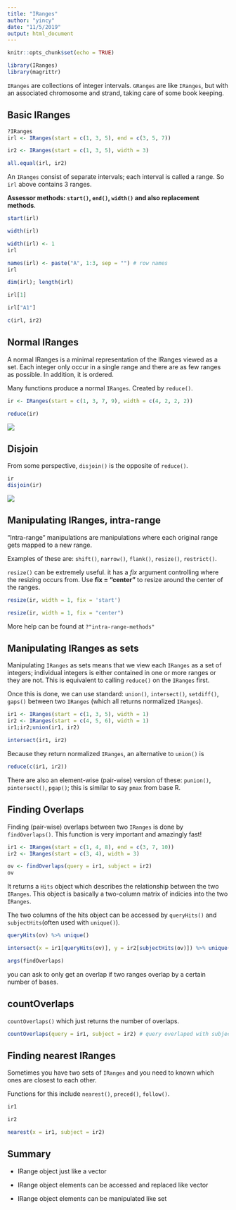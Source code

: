 ```yaml
---
title: "IRanges"
author: "yincy"
date: "11/5/2019"
output: html_document
---
```


```r
knitr::opts_chunk$set(echo = TRUE)
```


```r
library(IRanges)
library(magrittr)
```

`IRanges` are collections of integer intervals. `GRanges` are like `IRanges`, but with an associated chromosome and strand, taking care of some book keeping.  


## Basic IRanges  
```r
?IRanges
irl <- IRanges(start = c(1, 3, 5), end = c(3, 5, 7))
```

```r
ir2 <- IRanges(start = c(1, 3, 5), width = 3)
```

```r
all.equal(irl, ir2)
```

An `IRanges` consist of separate intervals; each interval is called a range. So `irl` above contains 3 ranges.   

**Assessor methods: `start()`, `end()`, `width()` and also replacement methods**.  

```r
start(irl)
```

```r
width(irl)
```

```r
width(irl) <- 1
irl
```

```r
names(irl) <- paste("A", 1:3, sep = "") # row names 
irl
```

```r
dim(irl); length(irl)
```

```r
irl[1]
```

```r
irl["A1"]
```

```r
c(irl, ir2)
```


## Normal IRanges  
A normal IRanges is a minimal representation of the IRanges viewed as a set. Each integer only occur in a single range and there are as few ranges as possible. In addition, it is ordered.  

Many functions produce a normal `IRanges`. Created by `reduce()`.  
```r
ir <- IRanges(start = c(1, 3, 7, 9), width = c(4, 2, 2, 2))
```

```r
reduce(ir)
```

![](./graph/reduce.PNG)


## Disjoin   
From some perspective, `disjoin()` is the opposite of `reduce()`.  
```r
ir
disjoin(ir)
```

![](./graph/disjoin.PNG)


## Manipulating IRanges, intra-range  
"Intra-range" manipulations are manipulations where each original range gets mapped to a new range.  

Examples of these are: `shift()`, `narrow()`, `flank()`, `resize()`, `restrict()`.  

`resize()` can be extremely useful. it has a *fix* argument controlling where the resizing occurs from. Use **fix = "center"** to resize around the center of the ranges.  

```r
resize(ir, width = 1, fix = 'start')
```

```r
resize(ir, width = 1, fix = "center")
```

More help can be found at `?"intra-range-methods"`  


## Manipulating IRanges as sets  
Manipulating `IRanges` as sets means that we view each `IRanges` as a set of integers; individual integers is either contained in one or more ranges or they are not. This is equivalent to calling `reduce()` on the `IRanges` first.  

Once this is done, we can use standard: `union()`, `intersect()`, `setdiff()`, `gaps()` between two `IRanges` (which all returns normalized `IRanges`).  

```r
ir1 <- IRanges(start = c(1, 3, 5), width = 1)
ir2 <- IRanges(start = c(4, 5, 6), width = 1)
ir1;ir2;union(ir1, ir2)
```

```r
intersect(ir1, ir2)
```

Because they return normalized `IRanges`, an alternative to `union()` is  
```r
reduce(c(ir1, ir2))
```

There are also an element-wise (pair-wise) version of these: `punion()`, `pintersect()`, `pgap()`; this is similar to say `pmax` from base R.  


## Finding Overlaps  
Finding (pair-wise) overlaps between two `IRanges` is done by `findOverlaps()`. This function is very important and amazingly fast!  
```r
ir1 <- IRanges(start = c(1, 4, 8), end = c(3, 7, 10))
ir2 <- IRanges(start = c(3, 4), width = 3)

ov <- findOverlaps(query = ir1, subject = ir2)
ov
```

It returns a `Hits` object which describes the relationship between the two `IRanges`. This object is basically a two-column matrix of indicies into the two `IRanges`.  

The two columns of the hits object can be accessed by `queryHits()` and `subjectHits`(often used with `unique()`).  

```r
queryHits(ov) %>% unique()
```


```r
intersect(x = ir1[queryHits(ov)], y = ir2[subjectHits(ov)]) %>% unique()
```


```r
args(findOverlaps)
```

you can ask to only get an overlap if two ranges overlap by a certain number of bases.  


## countOverlaps  
`countOverlaps()` which just returns the number of overlaps.  
```r
countOverlaps(query = ir1, subject = ir2) # query overlaped with subject
```



## Finding nearest IRanges  
Sometimes you have two sets of `IRanges` and you need to known which ones are closest to each other.  

Functions for this include `nearest()`, `preced()`, `follow()`.  

```r
ir1
```

```r
ir2
```

```r
nearest(x = ir1, subject = ir2)
```

## Summary 
- IRange object just like a vector  

- IRange object elements can be accessed and replaced like vector  

- IRange object elements can be manipulated like set  






























